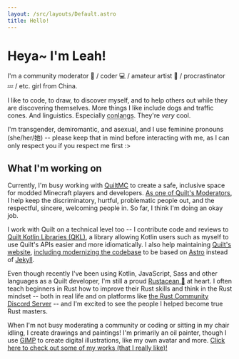 ```yaml
---
layout: /src/layouts/Default.astro
title: Hello!
---
```


<h1 class="title is-2">Heya~ I'm <span class="has-text-primary">Leah</span>!</h1>
I'm a community moderator 🔨 / coder 💻 / amateur artist 🎨 /
procrastinator 💤 / etc. girl from China.

I like to code, to draw, to discover myself, and to help others out while
they are discovering themselves.
More things I like include dogs and traffic cones. And linguistics. Especially
<abbr title="constructed languages (languages intentionally created by people)">conlangs</abbr>.
They're *very* cool.

I'm transgender, demiromantic, and asexual, and I use feminine pronouns
(she/her/她) -- please keep that in mind before interacting with me,
as I can only respect you if you respect me first :>

## What I'm working on

Currently, I'm busy working with [QuiltMC](https://quiltmc.org) to create a safe,
inclusive space for modded Minecraft players and developers.
[As one of Quilt's Moderators](https://quiltmc.org/about/teams/#moderators),
I help keep the discriminatory, hurtful, problematic people out, and the respectful,
sincere, welcoming people in. So far, I think I'm doing an okay job.

I work with Quilt on a technical level too -- I contribute code and reviews to
[Quilt Kotlin Libraries (QKL)](https://github.com/QuiltMC/quilt-kotlin-libraries),
a library allowing Kotlin users such as myself to use Quilt's APIs easier and more idiomatically.
I also help maintaining [Quilt's website](https://quiltmc.org),
[including modernizing the codebase](https://github.com/QuiltMC/quiltmc.org/pull/58)
to be based on [Astro](https://astro.build) instead of [Jekyll](https://jekyllrb.com).

Even though recently I've been using Kotlin, JavaScript, Sass and other languages as
a Quilt developer, I'm still a proud [Rustacean 🦀](https://rust-lang.org/) at heart.
I often teach beginners in Rust how to improve their Rust skills and think in
the Rust mindset -- both in real life and on platforms like
[the Rust Community Discord Server](https://discord.gg/rust-lang-community) --
and I'm excited to see the people I helped become true Rust masters.

When I'm not busy moderating a community or coding or sitting in my chair idling,
I create drawings and paintings! I'm primarily an oil painter, though I use [GIMP](https://gimp.org)
to create digital illustrations, like my own avatar and more.
[Click here to check out some of my works (that I really like)!](/works)
